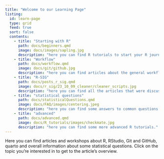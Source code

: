 ```yaml
---
title: "Welcome to our Learning Page"
listing:
  id: learn-page
  type: grid
  feed: true
  sort: false
  contents:
    - title: "Starting with R"
      path: docs/beginners.qmd
      image: docs/images/sapling.jpg
      description: "here you can find R tutorials to start your R journey."
    - title: "Workflow"
      path: docs/workflow.qmd
      image: docs/git/github.jpg
      description: "here you can find articles about the general workflow when working with RStudio or Github."
    - title: "R-SIG"
      path: docs/posts_r_sig.qmd
      image: docs/r_sig/23_10_09_cleaner/cleaner_scripts.jpg
      description: "here you can find all the articles that were discussed in R-SIG."
    - title: "statistical questions"
      path: docs/statisticalQuestions.qmd
      image: docs/FAQ/images/centering.jpeg
      description: "here you can find some answers to common questions about statistics or our r-packages." 
    - title: "advanced"
      path: docs/advanced.qmd
      image: docs/R_tutorials/images/checkmate.jpg
      description: "here you can find some more advanced R tutorials."
---
```


Here you can find articles and workshops about R, RStudio, Git and GitHub, quarto and overall information about some statistical questions. Click on the topic you're interested in to get to the article's overview. 

::: {learn-page}
:::
